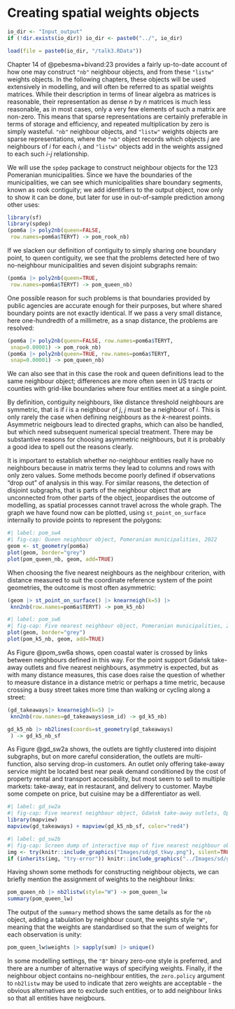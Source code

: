 # Creating spatial weights objects {#sec-sd-w}

```r
io_dir <- "Input_output"
if (!dir.exists(io_dir)) io_dir <- paste0("../", io_dir)
```

```r
load(file = paste0(io_dir, "/talk3.RData"))
```


Chapter 14 of @pebesma+bivand:23 provides a fairly up-to-date account of how one may construct `"nb"` neighbour objects, and from these `"listw"` weights objects. In the following chapters, these objects will be used extensively in modelling, and will often be referred to as spatial weights matrices. While their description in terms of linear algebra as matrices is reasonable, their representation as dense $n$ by $n$ matrices is much less reasonable, as in most cases, only a very few elements of such a matrix are non-zero. This means that sparse representations are certainly preferable in terms of storage and efficiency, and repeated multiplication by zero is simply wasteful. `"nb"` neighbour objects, and `"listw"` weights objects are sparse representations, where the `"nb"` object records which objects $j$ are neighbours of $i$ for each $i$, and `"listw"` objects add in the weights assigned to each such 
$i$-$j$ relationship. 

We will use the `spdep` package to construct neighbour objects for the 123 Pomeranian municipalities. Since we have the boundaries of the municipalities, we can see which municipalities share boundary segments, known as rook contiguity; we add identifiers to the output object, now only to show it can be done, but later for use in out-of-sample prediction among other uses:

```r
library(sf)
library(spdep)
(pom6a |> poly2nb(queen=FALSE,
 row.names=pom6a$TERYT) -> pom_rook_nb)
```

If we slacken our definition of contiguity to simply sharing one boundary point, to queen contiguity, we see that the problems detected here of two no-neighbour municipalities and seven disjoint subgraphs remain:

```r
(pom6a |> poly2nb(queen=TRUE,
 row.names=pom6a$TERYT) -> pom_queen_nb)
```

One possible reason for such problems is that boundaries provided by public agencies are accurate enough for their purposes, but where shared boundary points are not exactly identical. If we pass a very small distance, here one-hundredth of a millimetre, as a snap distance, the problems are resolved:

```r
(pom6a |> poly2nb(queen=FALSE, row.names=pom6a$TERYT,
 snap=0.00001) -> pom_rook_nb)
(pom6a |> poly2nb(queen=TRUE, row.names=pom6a$TERYT,
 snap=0.00001) -> pom_queen_nb)
```

We can also see that in this case the rook and queen definitions lead to the same neighbour object; differences are more often seen in US tracts or counties with grid-like boundaries where four entities meet at a single point.

By definition, contiguity neighbours, like distance threshold neighbours are symmetric, that is if $i$ is a neighbour of $j$, $j$ must be a neighbour of $i$. This is only rarely the case when defining neighbours as the $k$-nearest points. Asymmetric neigbours lead to directed graphs, which can also be handled, but which need subsequent numerical special treatment. There may be substantive reasons for choosing asymmetric neighbours, but it is probably a good idea to spell out the reasons clearly.

It is important to establish whether no-neighbour entities really have no neighbours because in matrix terms they lead to columns and rows with only zero values. Some methods become poorly defined if observations "drop out" of analysis in this way. For similar reasons, the detection of disjoint subgraphs, that is parts of the neighbour object that are unconnected from other parts of the object, jeopardises the outcome of modelling, as spatial processes cannot travel across the whole graph. The graph we have found now can be plotted, using `st_point_on_surface` internally to provide points to represent the polygons:

```r
#| label: pom_sw4
#| fig-cap: Queen neighbour object, Pomeranian municipalities, 2022
geom <- st_geometry(pom6a) 
plot(geom, border="grey")
plot(pom_queen_nb, geom, add=TRUE)
```

When choosing the five nearest neighbours as the neighbour criterion, with distance measured to suit the coordinate reference system of the point geometries, the outcome is most often asymmetric:

```r
(geom |> st_point_on_surface() |> knearneigh(k=5) |>
 knn2nb(row.names=pom6a$TERYT) -> pom_k5_nb)
```
```r
#| label: pom_sw6
#| fig-cap: Five nearest neighbour object, Pomeranian municipalities, 2022
plot(geom, border="grey")
plot(pom_k5_nb, geom, add=TRUE)
```

As Figure @pom_sw6a shows, open coastal water is crossed by links between neighbours defined in this way. For the point support Gdańsk take-away outlets and five nearest neighbours, asymmetry is expected, but as with many distance measures, this case does raise the question of whether to measure distance in a distance metric or perhaps a time metric, because crossing a busy street takes more time than walking or cycling along a street:

```r
(gd_takeaways|> knearneigh(k=5) |>
 knn2nb(row.names=gd_takeaways$osm_id) -> gd_k5_nb)
```
```r
gd_k5_nb |> nb2lines(coords=st_geometry(gd_takeaways)
 ) -> gd_k5_nb_sf
```

As Figure @gd_sw2a shows, the outlets are tightly clustered into disjoint subgraphs, but on more careful consideration, the outlets are multi-function, also serving drop-in customers. An outlet only offering take-away service might be located best near peak demand conditioned by the cost of property rental and transport accessibility, but most seem to sell to multiple markets: take-away, eat in restaurant, and delivery to customer. Maybe some compete on price, but cuisine may be a differentiator as well. 

```r
#| label: gd_sw2a
#| fig-cap: Five nearest neighbour object, Gdańsk take-away outlets, OpenStreetMap
library(mapview)
mapview(gd_takeaways) + mapview(gd_k5_nb_sf, color="red4")
```
```r
#| label: gd_sw2b
#| fig-cap: Screen dump of interactive map of five nearest neighbour object, Gdańsk take-away outlets, OpenStreetMap
img <- try(knitr::include_graphics("Images/sd/gd_tkwy.png"), silent=TRUE)
if (inherits(img, "try-error")) knitr::include_graphics("../Images/sd/gd_tkwy.png")
```

Having shown some methods for constructing neighbour objects, we can briefly mention the assignment of weights to the neighbour links:

```r
pom_queen_nb |> nb2listw(style="W") -> pom_queen_lw
summary(pom_queen_lw)
```

The output of the `summary` method shows the same details as for the `nb` object, adding a tabulation by neighbour count, the weights style `"W"`, meaning that the weights are standardised so that the sum of weights for each observation is unity:

```r
pom_queen_lw$weights |> sapply(sum) |> unique()
```

In some modelling settings, the `"B"` binary zero-one style is preferred, and there are a number of alternative ways of specifying weights. Finally, if the neighbour object contains no-neighbour entities, the `zero.policy` argument to `nb2listw` may be used to indicate that zero weights are acceptable - the obvious alternatives are to exclude such entities, or to add neighbour links so that all entities have neigbours.

